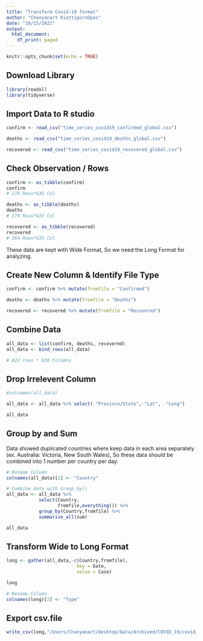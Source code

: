 ---
title: "Transform Covid-19 format"
author: "Chanyanart KiattipornOpas"
date: "10/15/2021"
output:
  html_document:
    df_print: paged
---

```{r setup, include=FALSE}
knitr::opts_chunk$set(echo = TRUE)
```

## Download Library 
```{r message=FALSE, warning=FALSE}
library(readxl)
library(tidyverse)
```


## Import Data to R studio 

```{r Import csv file, message=FALSE, warning=FALSE}
confirm <- read_csv("time_series_covid19_confirmed_global.csv")

deaths <- read_csv("time_series_covid19_deaths_global.csv")

recovered <- read_csv("time_series_covid19_recovered_global.csv")

```

## Check Observation / Rows 

```{r check Observation1, echo=TRUE}
confirm <- as_tibble(confirm)
confirm
# 279 Rows*635 Col
```


```{r check Observation2, echo=TRUE}
deaths <- as_tibble(deaths)
deaths
# 279 Rows*635 Col
```


```{r check Observation3, echo=TRUE}
recovered <- as_tibble(recovered)
recovered
# 264 Rows*635 Col 
```
These data are kept with Wide Format, So we need the Long Format for analyzing. 

## Create New Column & Identify File Type 
```{r}
confirm <- confirm %>% mutate(fromfile = "Confirmed") 

deaths <- deaths %>% mutate(fromfile = "Deaths")

recovered <- recovered %>% mutate(fromfile = "Recovered")
```

## Combine Data
```{r}

all_data <- list(confirm, deaths, recovered)
all_data <- bind_rows(all_data)

# 822 rows * 636 Columns
```

## Drop Irrelevent Column 
```{r}
#colnames(all_data)

all_data <- all_data %>% select(-"Province/State",-"Lat", -"Long")

all_data
```

## Group by and Sum 
Data showed duplicated countries where keep data in each area separately (ex. Australia: Victoria, New South Wales), So these data should be combined into 1 number per country per day. 

```{r}
# Rename Column
colnames(all_data)[1] <- "Country"

# Combine data with Group_by()
all_data <- all_data %>% 
            select(Country,
                   fromfile,everything()) %>% 
            group_by(Country,fromfile) %>% 
            summarise_all(sum)

all_data
```

## Transform Wide to Long Format 
```{r}
long <- gather(all_data,-c(Country,fromfile),
                          key = Date,
                          value = Case)

long

# Rename Column 
colnames(long)[2] <- "Type"
```


## Export csv.file 
```{r}
write_csv(long,"/Users/Chanyanart/Desktop/Data/Archived/COVID_19/covid_lastest_date.csv")
```

